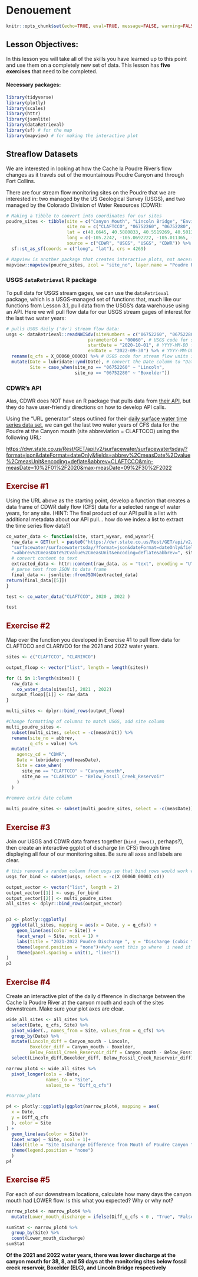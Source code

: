 # Denouement

```r
knitr::opts_chunk$set(echo=TRUE, eval=TRUE, message=FALSE, warning=FALSE, rows.print=5, fig.width=9)
```

## Lesson Objectives:

In this lesson you will take all of the skills you have learned up to this point and use them on a completely new set of data. This lesson has **five exercises** that need to be completed.

#### Necessary packages:

```r
library(tidyverse)
library(plotly)
library(scales)
library(httr)
library(jsonlite)
library(dataRetrieval)
library(sf) # for the map
library(mapview) # for making the interactive plot
```

## Streaflow Datasets

We are interested in looking at how the Cache la Poudre River's flow changes as it travels out of the mountainous Poudre Canyon and through Fort Collins.

There are four stream flow monitoring sites on the Poudre that we are interested in: two managed by the US Geological Survey (USGS), and two managed by the Colorado Division of Water Resources (CDWR):

```r
# Making a tibble to convert into coordinates for our sites
poudre_sites <- tibble(site = c("Canyon Mouth", "Lincoln Bridge", "Environmental Learning Center", "Below Fossil Creek Reservoir"),
                       site_no = c("CLAFTCCO", "06752260", "06752280", "CLARIVCO"),
                       lat = c(40.6645, 40.5880833, 40.5519269, 40.5013),
                       long = c(-105.2242, -105.0692222, -105.011365, -104.967),
                       source = c("CDWR", "USGS", "USGS", "CDWR")) %>%
  sf::st_as_sf(coords = c("long", "lat"), crs = 4269)

# Mapview is another package that creates interactive plots, not necessary for you to know yet!
mapview::mapview(poudre_sites, zcol = "site_no", layer.name = "Poudre River Monitoring")
```

### USGS `dataRetrieval` R package

To pull data for USGS stream gages, we can use the `dataRetrieval` package, which is a USGS-managed set of functions that, much like our functions from Lesson 3.1, pull data from the USGS's data warehouse using an API. Here we will pull flow data for our USGS stream gages of interest for the last two water years:

```r
# pulls USGS daily ('dv') stream flow data:
usgs <- dataRetrieval::readNWISdv(siteNumbers = c("06752260", "06752280"), # USGS site code for the Poudre River at the Lincoln Bridge and the ELC
                               parameterCd = "00060", # USGS code for stream flow
                               startDate = "2020-10-01", # YYYY-MM-DD formatting
                               endDate = "2022-09-30") %>% # YYYY-MM-DD formatting
  rename(q_cfs = X_00060_00003) %>% # USGS code for stream flow units in cubic feet per second (CFS)
  mutate(Date = lubridate::ymd(Date), # convert the Date column to "Date" formatting using the `lubridate` package
         Site = case_when(site_no == "06752260" ~ "Lincoln", 
                          site_no == "06752280" ~ "Boxelder"))
```

### CDWR's API

Alas, CDWR does NOT have an R package that pulls data from [their API](https://dwr.state.co.us/Rest/GET/Help#Datasets&#SurfaceWaterController&#gettingstarted&#jsonxml), but they do have user-friendly directions on how to develop API calls.

Using the "URL generator" steps outlined for their [daily surface water time series data set](https://dwr.state.co.us/Rest/GET/Help/SurfaceWaterTSDayGenerator), we can get the last two water years of CFS data for the Poudre at the Canyon mouth (site abbreviation = CLAFTCCO) using the following URL:

<https://dwr.state.co.us/Rest/GET/api/v2/surfacewater/surfacewatertsday/?format=json&dateFormat=dateOnly&fields=abbrev%2CmeasDate%2Cvalue%2CmeasUnit&encoding=deflate&abbrev=CLAFTCCO&min-measDate=10%2F01%2F2020&max-measDate=09%2F30%2F2022>

## Exercise #1 {style="color: maroon"}

Using the URL above as the starting point, develop a function that creates a data frame of CDWR daily flow (CFS) data for a selected range of water years, for any site. (HINT: The final product of our API pull is a list with additional metadata about our API pull... how do we index a list to extract the time series flow data?)

```r
co_water_data <- function(site, start_wyear, end_wyear){
  raw_data = GET(url = paste0("https://dwr.state.co.us/Rest/GET/api/v2/",
  "surfacewater/surfacewatertsday/?format=json&dateFormat=dateOnly&fields",
  "=abbrev%2CmeasDate%2Cvalue%2CmeasUnit&encoding=deflate&abbrev=", site, "&min-measDate=10%2F01%2F",start_wyear - 1,"&max-measDate=09%2F30%2F",end_wyear))
  # convert content to text
  extracted_data <- httr::content(raw_data, as = "text", encoding = "UTF-8") 
  # parse text from JSON to data frame
  final_data <- jsonlite::fromJSON(extracted_data)
return(final_data[[5]])
}

test <- co_water_data("CLAFTCCO", 2020 , 2022 )

test

```

## Exercise #2 {style="color: maroon"}

Map over the function you developed in Exercise #1 to pull flow data for CLAFTCCO and CLARIVCO for the 2021 and 2022 water years.

```r
sites <- c("CLAFTCCO", "CLARIVCO")

output_floop <- vector("list", length = length(sites))

for (i in 1:length(sites)) {
  raw_data <-
    co_water_data(sites[i], 2021 , 2022)
  output_floop[[i]] <- raw_data
}

multi_sites <- dplyr::bind_rows(output_floop)

#Change formatting of columns to match USGS, add site column
multi_poudre_sites <-
  subset(multi_sites, select = -c(measUnit)) %>%
  rename(site_no = abbrev,
         q_cfs = value) %>%
  mutate(
    agency_cd = "CDWR",
    Date = lubridate::ymd(measDate),
    Site = case_when(
      site_no == "CLAFTCCO" ~ "Canyon_mouth",
      site_no == "CLARIVCO" ~ "Below_Fossil_Creek_Reservoir"
    ) 
  )

#remove extra date column

multi_poudre_sites <- subset(multi_poudre_sites, select = -c(measDate))
```

## Exercise #3 {style="color: maroon"}

Join our USGS and CDWR data frames together (`bind_rows()`, perhaps?), then create an interactive ggplot of discharge (in CFS) through time displaying all four of our monitoring sites. Be sure all axes and labels are clear.

```r
# this removed a random column from usgs so that bind rows would work with both df having exact same column names
usgs_for_bind <- subset(usgs, select = -c(X_00060_00003_cd))

output_vector <- vector("list", length = 2)
output_vector[[1]] <- usgs_for_bind
output_vector[[2]] <- multi_poudre_sites
all_sites <- dplyr::bind_rows(output_vector)


p3 <- plotly::ggplotly(
  ggplot(all_sites, mapping = aes(x = Date, y = q_cfs)) +
    geom_line(aes(color = Site)) +
    facet_wrap( ~ Site, ncol = 1) +
    labs(title = "2021-2022 Poudre Discharge ", y = "Discharge (cubic feet per second)")+
    theme(legend.position = "none")+#why wont this go where  i need it to?
    theme(panel.spacing = unit(1, "lines"))
)
p3


```

## Exercise #4 {style="color: maroon"}

Create an interactive plot of the daily difference in discharge between the Cache la Poudre River at the canyon mouth and each of the sites downstream. Make sure your plot axes are clear.

```r
wide_all_sites <- all_sites %>%
  select(Date, q_cfs, Site) %>%
  pivot_wider(., names_from = Site, values_from = q_cfs) %>% 
  group_by(Date) %>% 
  mutate(Lincoln_diff = Canyon_mouth - Lincoln,
         Boxelder_diff = Canyon_mouth - Boxelder,
         Below_Fossil_Creek_Reservoir_diff = Canyon_mouth - Below_Fossil_Creek_Reservoir) %>% 
  select(Lincoln_diff,Boxelder_diff, Below_Fossil_Creek_Reservoir_diff)

narrow_plot4 <- wide_all_sites %>%
  pivot_longer(cols = -Date,
               names_to = "Site",
               values_to = "Diff_q_cfs")

#narrow_plot4

p4 <- plotly::ggplotly(ggplot(narrow_plot4, mapping = aes(
  x = Date,
  y = Diff_q_cfs
  ), color = Site
) +
  geom_line(aes(color = Site))+
  facet_wrap( ~ Site, ncol = 1)+
  labs(title = "Site Discharge Difference from Mouth of Poudre Canyon ", y = "Difference in Discharge (cubic feet per second)")+
  theme(legend.position = "none")
  )
p4
```

## Exercise #5 {style="color: maroon"}

For each of our downstream locations, calculate how many days the canyon mouth had LOWER flow. Is this what you expected? Why or why not?

```r
narrow_plot4 <- narrow_plot4 %>%
  mutate(Lower_mouth_discharge = ifelse(Diff_q_cfs < 0 , "True", "False"))

sumStat <- narrow_plot4 %>%
  group_by(Site) %>% 
  count(Lower_mouth_discharge)
sumStat
```

**Of the 2021 and 2022 water years, there was lower discharge at the canyon mouth for 38, 8, and 59 days at the monitoring sites below fossil creek reservoir, Boxelder (ELC), and Lincoln Bridge respectively**
